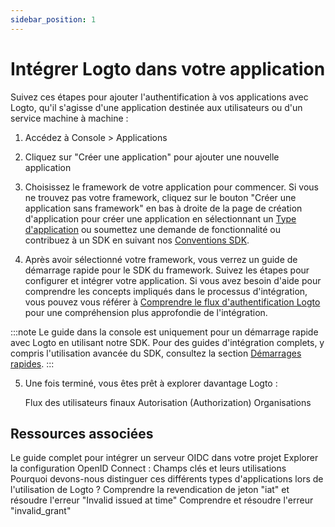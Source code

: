 ```yaml
---
sidebar_position: 1
---
```


# Intégrer Logto dans votre application

Suivez ces étapes pour ajouter l'authentification à vos applications avec Logto, qu'il s'agisse d'une application destinée aux utilisateurs ou d'un service machine à machine :

1. Accédez à <CloudLink to="/applications">Console > Applications</CloudLink>

2. Cliquez sur "Créer une application" pour ajouter une nouvelle application

3. Choisissez le framework de votre application pour commencer. Si vous ne trouvez pas votre framework, cliquez sur le bouton "Créer une application sans framework" en bas à droite de la page de création d'application pour créer une application en sélectionnant un [Type d'application](/integrate-logto/application-data-structure/#application-types) ou soumettez une demande de fonctionnalité ou contribuez à un SDK en suivant nos [Conventions SDK](/developers/sdk-conventions).

4. Après avoir sélectionné votre framework, vous verrez un guide de démarrage rapide pour le SDK du framework. Suivez les étapes pour configurer et intégrer votre application. Si vous avez besoin d'aide pour comprendre les concepts impliqués dans le processus d'intégration, vous pouvez vous référer à [Comprendre le flux d'authentification Logto](/integrate-logto/integrate-logto-into-your-application/understand-authentication-flow/) pour une compréhension plus approfondie de l'intégration.

:::note
Le guide dans la console est uniquement pour un démarrage rapide avec Logto en utilisant notre SDK. Pour des guides d'intégration complets, y compris l'utilisation avancée du SDK, consultez la section [Démarrages rapides](/quick-starts).
:::

5. Une fois terminé, vous êtes prêt à explorer davantage Logto :

   <Url href="/end-user-flows">Flux des utilisateurs finaux</Url>
   <Url href="/authorization">Autorisation (Authorization)</Url>
   <Url href="/organizations">Organisations</Url>

## Ressources associées

<Url href="https://blog.logto.io/complete-guide-to-integrating-oidc-server">
  Le guide complet pour intégrer un serveur OIDC dans votre projet
</Url>

<Url href="https://blog.logto.io/exploring-oidc-configuration">
  Explorer la configuration OpenID Connect : Champs clés et leurs utilisations
</Url>

<Url href="https://blog.logto.io/reveal-public-and-confidential-clients">
  Pourquoi devons-nous distinguer ces différents types d'applications lors de l'utilisation de Logto
  ?
</Url>

<Url href="https://blog.logto.io/troubleshooting-invalid-issued-at-time-error">
  Comprendre la revendication de jeton "iat" et résoudre l'erreur "Invalid issued at time"
</Url>

<Url href="https://blog.logto.io/troubleshoot-invalid-grant-error">
  Comprendre et résoudre l'erreur "invalid_grant"
</Url>
